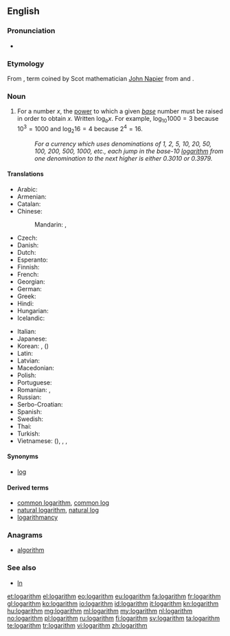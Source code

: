 {{wikipedia}}
==English==

===Pronunciation===
* {{a|US}} {{IPA|/ˈlɑ.gə.ɹɪ.ð(ə)m/}}

===Etymology===
From {{etyl|NL.|en}} {{term|logarithmus|lang=la}}, term coined by Scot mathematician [[w:John Napier|John Napier]] from {{etyl|grc|en}} {{term|λόγος||word, reason|sc=polytonic|tr=logos|lang=grc}} and {{term|ἀριθμός||number|sc=polytonic|tr=arithmos|lang=grc}}.

===Noun===
{{en-noun}}

# {{context|mathematics|lang=en}} For a number <math>x</math>, the [[power]] to which a given ''[[base]]'' number must be raised in order to obtain <math>x</math>.  Written <math>\log_b x</math>.  For example, <math>\log_{10} 1000 = 3</math> because <math>10^3 = 1000</math> and <math>\log_2 16 = 4</math> because <math>2^4 = 16</math>.
#: ''For a currency which uses denominations of 1, 2, 5, 10, 20, 50, 100, 200, 500, 1000, etc., each jump in the base-10 [[logarithm]] from one denomination to the next higher is either 0.3010 or 0.3979.''

====Translations====
{{trans-top|for a number x, the power to which a given base number must be raised in order to obtain x}}
* Arabic: {{t-|ar|لوغارثم|m|tr=lugharithm}}
* Armenian: {{t-|hy|լոգարիթմ|tr=logarit’m}}
* Catalan: {{t-|ca|logaritme|m}}
* Chinese:
*: Mandarin: {{t-|cmn|對數|sc=Hani}}, {{t-|cmn|对数|tr=duìshù|sc=Hani}}
* Czech: {{t-|cs|logaritmus|m}}
* Danish: {{t-|da|logaritme|c}}
* Dutch: {{t+|nl|logaritme|n}}
* Esperanto: {{t+|eo|logaritmo}}
* Finnish: {{t+|fi|logaritmi}}
* French: {{t+|fr|logarithme|m}}
* Georgian: {{t-|ka|ლოგარითმი|tr=logarit’mi|sc=Geor}}
* German: {{t+|de|Logarithmus|m}}
* Greek: {{t+|el|λογάριθμος|m|tr=logárithmos}}
* Hindi: {{t-|hi|लोगारित्म|tr=lōgāritm}}
* Hungarian: {{t+|hu|logaritmus}}
* Icelandic: {{t-|is|logri|m}}
{{trans-mid}}
* Italian: {{t-|it|logaritmo|m}}
* Japanese: {{t-|ja|対数|tr=たいすう, taisū}}
* Korean: {{t+|ko|로그|tr=logeu|sc=Hang}}, {{t+|ko|대수|tr=daesu|sc=Hang}} ({{t+|ko|對數|sc=Hani}})
* Latin: {{t-|la|logarithmus}}
* Latvian: {{t|lv|logaritms|m}}
* Macedonian: {{t-|mk|логаритам|m|tr=logarítam}}
* Polish: {{t+|pl|logarytm|m}}
* Portuguese: {{t+|pt|logaritmo|m}}
* Romanian: {{t-|ro|logaritm|m}}, {{t-|ro|logaritmi|m-p}}
* Russian: {{t+|ru|логарифм|m|tr=logarífm}}
* Serbo-Croatian: {{t-|sh|logaritam|m}}
* Spanish: {{t-|es|logaritmo|m}}
* Swedish: {{t+|sv|logaritm|c}}
* Thai: {{t-|th|ลอการิทึม|tr=logaaríteum}}
* Turkish: {{t+|tr|logaritma}}
* Vietnamese: {{t-|vi|đối số}} ({{t-|vi|對數|sc=Hani}}), {{t-|vi|lôga}}, {{t-|vi|lôgarit}}, {{t+|vi|lô-ga-rít}}
{{trans-bottom}}

====Synonyms====
* [[log]]

====Derived terms====
* [[common logarithm]], [[common log]]
* [[natural logarithm]], [[natural log]]
* [[logarithmancy]]

===Anagrams===
* [[algorithm]]

===See also===
* [[ln]]

[[et:logarithm]]
[[el:logarithm]]
[[eo:logarithm]]
[[eu:logarithm]]
[[fa:logarithm]]
[[fr:logarithm]]
[[gl:logarithm]]
[[ko:logarithm]]
[[io:logarithm]]
[[id:logarithm]]
[[it:logarithm]]
[[kn:logarithm]]
[[hu:logarithm]]
[[mg:logarithm]]
[[ml:logarithm]]
[[my:logarithm]]
[[nl:logarithm]]
[[no:logarithm]]
[[pl:logarithm]]
[[ru:logarithm]]
[[fi:logarithm]]
[[sv:logarithm]]
[[ta:logarithm]]
[[te:logarithm]]
[[tr:logarithm]]
[[vi:logarithm]]
[[zh:logarithm]]